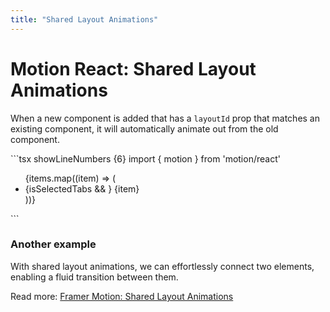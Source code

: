 ```yaml
---
title: "Shared Layout Animations"
---
```



# Motion React: Shared Layout Animations

When a new component is added that has a `layoutId` prop that matches an existing component, it will automatically animate out from the old component.

<Visualizer Comp={SharedLayoutAnimation} reload={false}>
```tsx showLineNumbers {6}
import { motion } from 'motion/react'

<ul>
  {items.map((item) => (
    <li key={item} className="relative">
      {isSelectedTabs && <motion.div layoutId="tabIndicator" />}
      <span>{item}</span>
    </li>
  ))}
</ul>
```
</Visualizer>

### Another example

With shared layout animations, we can effortlessly connect two elements, enabling a fluid transition between them.

<SharedLayoutAnimation2 />

<Footnotes className='text-left'>Read more: <a href="https://www.framer.com/motion/layout-animations/#shared-layout-animations" target='_blank'>Framer Motion: Shared Layout Animations</a></Footnotes>
